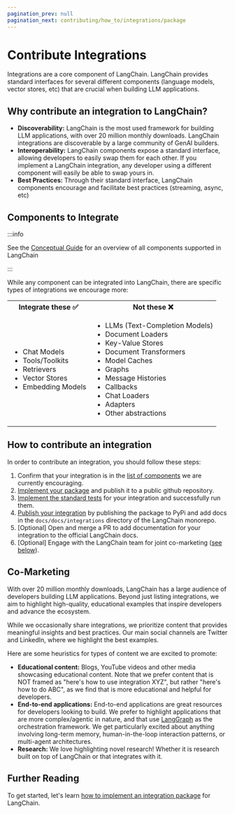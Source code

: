 ```yaml
---
pagination_prev: null
pagination_next: contributing/how_to/integrations/package
---
```


# Contribute Integrations

Integrations are a core component of LangChain.
LangChain provides standard interfaces for several different components (language models, vector stores, etc) that are crucial when building LLM applications.


## Why contribute an integration to LangChain?

- **Discoverability:** LangChain is the most used framework for building LLM applications, with over 20 million monthly downloads. LangChain integrations are discoverable by a large community of GenAI builders.
- **Interoperability:** LangChain components expose a standard interface, allowing developers to easily swap them for each other. If you implement a LangChain integration, any developer using a different component will easily be able to swap yours in.
- **Best Practices:** Through their standard interface, LangChain components encourage and facilitate best practices (streaming, async, etc)


## Components to Integrate

:::info

See the [Conceptual Guide](../../../concepts/index.mdx) for an overview of all components
supported in LangChain

:::

While any component can be integrated into LangChain, there are specific types of integrations we encourage more:

<table>
  <tr>
    <th>Integrate these ✅</th>
    <th>Not these ❌</th>
  </tr>
  <tr>
    <td>
      <ul>
        <li>Chat Models</li>
        <li>Tools/Toolkits</li>
        <li>Retrievers</li>
        <li>Vector Stores</li>
        <li>Embedding Models</li>
      </ul>
    </td>
    <td>
      <ul>
        <li>LLMs (Text-Completion Models)</li>
        <li>Document Loaders</li>
        <li>Key-Value Stores</li>
        <li>Document Transformers</li>
        <li>Model Caches</li>
        <li>Graphs</li>
        <li>Message Histories</li>
        <li>Callbacks</li>
        <li>Chat Loaders</li>
        <li>Adapters</li>
        <li>Other abstractions</li>
      </ul>
    </td>
  </tr>
</table>

## How to contribute an integration

In order to contribute an integration, you should follow these steps:

1. Confirm that your integration is in the [list of components](#components-to-integrate) we are currently encouraging.
2. [Implement your package](/docs/contributing/how_to/integrations/package/) and publish it to a public github repository.
3. [Implement the standard tests](./standard_tests) for your integration and successfully run them.
4. [Publish your integration](./publish.mdx) by publishing the package to PyPi and add docs in the `docs/docs/integrations` directory of the LangChain monorepo.
5. [Optional] Open and merge a PR to add documentation for your integration to the official LangChain docs.
6. [Optional] Engage with the LangChain team for joint co-marketing ([see below](#co-marketing)).

## Co-Marketing

With over 20 million monthly downloads, LangChain has a large audience of developers
building LLM applications. Beyond just listing integrations, we aim to highlight
high-quality, educational examples that inspire developers and advance the ecosystem.

While we occasionally share integrations, we prioritize content that provides
meaningful insights and best practices. Our main social channels are Twitter and
LinkedIn, where we highlight the best examples.

Here are some heuristics for types of content we are excited to promote:

- **Educational content:** Blogs, YouTube videos and other media showcasing educational content. Note that we prefer content that is NOT framed as "here's how to use integration XYZ", but rather "here's how to do ABC", as we find that is more educational and helpful for developers.
- **End-to-end applications:** End-to-end applications are great resources for developers looking to build. We prefer to highlight applications that are more complex/agentic in nature, and that use [LangGraph](https://github.com/langchain-ai/langgraph) as the orchestration framework. We get particularly excited about anything involving long-term memory, human-in-the-loop interaction patterns, or multi-agent architectures.
- **Research:** We love highlighting novel research! Whether it is research built on top of LangChain or that integrates with it.

## Further Reading
To get started, let's learn [how to implement an integration package](/docs/contributing/how_to/integrations/package/) for LangChain.
